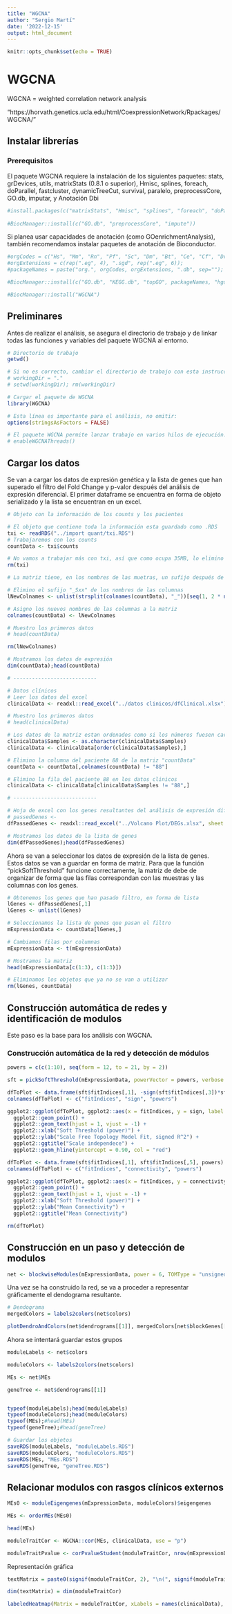```yaml
---
title: "WGCNA"
author: "Sergio Martí"
date: '2022-12-15'
output: html_document
---
```


```r
knitr::opts_chunk$set(echo = TRUE)
```

# WGCNA

WGCNA = weighted correlation network analysis

"https://horvath.genetics.ucla.edu/html/CoexpressionNetwork/Rpackages/WGCNA/"

## Instalar librerías

### Prerequisitos

El paquete WGCNA requiere la instalación de los siguientes paquetes: stats, grDevices, utils, matrixStats (0.8.1 o superior), Hmisc, splines, foreach, doParallel, fastcluster, dynamicTreeCut, survival, paralelo, preprocessCore, GO.db, imputar, y Anotación Dbi

```r
#install.packages(c("matrixStats", "Hmisc", "splines", "foreach", "doParallel", "fastcluster", "dynamicTreeCut", "survival", "BiocManager"))
                 
#BiocManager::install(c("GO.db", "preprocessCore", "impute"))
```
Si planea usar capacidades de anotación (como GOenrichmentAnalysis), también recomendamos instalar paquetes de anotación de Bioconductor.

```r
#orgCodes = c("Hs", "Mm", "Rn", "Pf", "Sc", "Dm", "Bt", "Ce", "Cf", "Dr", "Gg");
#orgExtensions = c(rep(".eg", 4), ".sgd", rep(".eg", 6));
#packageNames = paste("org.", orgCodes, orgExtensions, ".db", sep="");

#BiocManager::install(c("GO.db", "KEGG.db", "topGO", packageNames, "hgu133a.db", "hgu95av2.db", "annotate", "hgu133plus2.db", "SNPlocs.Hsapiens.dbSNP.20100427", "minet", "OrderedList"))
```


```r
#BiocManager::install("WGCNA")
```

## Preliminares

Antes de realizar el análisis, se asegura el directorio de trabajo y de linkar todas las funciones y variables del paquete WGCNA al entorno.

```r
# Directorio de trabajo
getwd()

# Si no es correcto, cambiar el directorio de trabajo con esta instrucción:
# workingDir = "."
# setwd(workingDir); rm(workingDir)

# Cargar el paquete de WGCNA
library(WGCNA)

# Esta línea es importante para el análisis, no omitir:
options(stringsAsFactors = FALSE)

# El paquete WGCNA permite lanzar trabajo en varios hilos de ejecución. Aunque es una forma de completar un trabajo antes, RStudio da problemas con esta parte. Omitir
# enableWGCNAThreads()
```

## Cargar los datos

Se van a cargar los datos de expresión genética y la lista de genes que han superado el filtro del Fold Change y p-valor después del análisis de expresión diferencial. El primer dataframe se encuentra en forma de objeto serializado y la lista se encuentran en un excel.

```r
# Objeto con la información de los counts y los pacientes

# El objeto que contiene toda la información esta guardado como .RDS
txi <- readRDS("../import quant/txi.RDS")
# Trabajaremos con los counts
countData <- txi$counts

# No vamos a trabajar más con txi, así que como ocupa 35MB, lo elimino de la memoria
rm(txi)

# La matriz tiene, en los nombres de las muetras, un sufijo después de una barra baja, que es el "sample ID" que se utilizó para secuenciarlo en illumina. Para que no de problemas, se van a renombrar

# Elimino el sufijo "_Sxx" de los nombres de las columnas
lNewColnames <- unlist(strsplit(colnames(countData), "_"))[seq(1, 2 * ncol(countData), 2)]

# Asigno los nuevos nombres de las columnas a la matriz
colnames(countData) <- lNewColnames

# Muestro los primeros datos
# head(countData)

rm(lNewColnames)

# Mostramos los datos de expresión
dim(countData);head(countData)

# ---------------------------

# Datos clínicos
# Leer los datos del excel
clinicalData <- readxl::read_excel("../datos clinicos/dfClinical.xlsx")

# Muestro los primeros datos
# head(clinicalData)

# Los datos de la matriz estan ordenados como si los números fuesen carácteres, por lo que voy a transformar la variable "Sample" del dataframe de los datos clínicos a carácter, y después lo ordenaré de menor a mayor
clinicalData$Samples <- as.character(clinicalData$Samples)
clinicalData <- clinicalData[order(clinicalData$Samples),]

# Elimino la columna del paciente 88 de la matriz "countData" 
countData <- countData[,colnames(countData) != "88"]

# Elimino la fila del paciente 88 en los datos clinicos
clinicalData <- clinicalData[clinicalData$Samples != "88",]

# ---------------------------

# Hoja de excel con los genes resultantes del análisis de expresión diferencial
# passedGenes <-  
dfPassedGenes <- readxl::read_excel("../Volcano Plot/DEGs.xlsx", sheet = "log2FC > 2")

# Mostramos los datos de la lista de genes
dim(dfPassedGenes);head(dfPassedGenes)
```

Ahora se van a seleccionar los datos de expresión de la lista de genes. Estos datos se van a guardar en forma de matriz. Para que la función "pickSoftThreshold" funcione correctamente, la matriz de debe de organizar de forma que las filas correspondan con las muestras y las columnas con los genes.

```r
# Obtenemos los genes que han pasado filtro, en forma de lista
lGenes <- dfPassedGenes[,1]
lGenes <- unlist(lGenes)

# Seleccionamos la lista de genes que pasan el filtro
mExpressionData <- countData[lGenes,]

# Cambiamos filas por columnas
mExpressionData <- t(mExpressionData)

# Mostramos la matriz
head(mExpressionData[c(1:3), c(1:3)])

# Eliminamos los objetos que ya no se van a utilizar
rm(lGenes, countData)
```

## Construcción automática de redes y identificación de modulos

Este paso es la base para los análisis con WGCNA.

### Construcción automática de la red y detección de módulos

```r
powers = c(c(1:10), seq(form = 12, to = 21, by = 2))

sft = pickSoftThreshold(mExpressionData, powerVector = powers, verbose = 5)

dfToPlot <- data.frame(sft$fitIndices[,1], -sign(sft$fitIndices[,3])*sft$fitIndices[,2], powers)
colnames(dfToPlot) <- c("fitIndices", "sign", "powers")

ggplot2::ggplot(dfToPlot, ggplot2::aes(x = fitIndices, y = sign, label = powers)) + 
  ggplot2::geom_point() + 
  ggplot2::geom_text(hjust = 1, vjust = -1) + 
  ggplot2::xlab("Soft Threshold (power)") + 
  ggplot2::ylab("Scale Free Topology Model Fit, signed R^2") + 
  ggplot2::ggtitle("Scale independece") + 
  ggplot2::geom_hline(yintercept = 0.90, col = "red")

dfToPlot <- data.frame(sft$fitIndices[,1], sft$fitIndices[,5], powers)
colnames(dfToPlot) <- c("fitIndices", "connectivity", "powers")

ggplot2::ggplot(dfToPlot, ggplot2::aes(x = fitIndices, y = connectivity, label = powers)) + 
  ggplot2::geom_point() + 
  ggplot2::geom_text(hjust = 1, vjust = -1) + 
  ggplot2::xlab("Soft Threshold (power)") + 
  ggplot2::ylab("Mean Connectivity") + 
  ggplot2::ggtitle("Mean Connectivity")

rm(dfToPlot)
```

## Construcción en un paso y detección de modulos

```r
net <- blockwiseModules(mExpressionData, power = 6, TOMType = "unsigned", minModuleSize = 30, reassignThreshold = 0, mergeCutHeight = 0.25, numericLabels = TRUE, pamRespectsDendro = FALSE, saveTOMs = TRUE, saveTOMFileBase = "network1", verbose = 3)
```

Una vez se ha construido la red, se va a proceder a representar gráficamente el dendograma resultante.

```r
# Dendograma
mergedColors = labels2colors(net$colors)

plotDendroAndColors(net$dendrograms[[1]], mergedColors[net$blockGenes[[1]]], "Module colors", dendroLabels = FALSE, hang = 0.03, addGuide = TRUE, guideHang = 0.05)
```

Ahora se intentará guardar estos grupos

```r
moduleLabels <- net$colors

moduleColors <- labels2colors(net$colors)

MEs <- net$MEs

geneTree <- net$dendrograms[[1]]


typeof(moduleLabels);head(moduleLabels)
typeof(moduleColors);head(moduleColors)
typeof(MEs);#head(MEs)
typeof(geneTree);#head(geneTree)

# Guardar los objetos
saveRDS(moduleLabels, "moduleLabels.RDS")
saveRDS(moduleColors, "moduleColors.RDS")
saveRDS(MEs, "MEs.RDS")
saveRDS(geneTree, "geneTree.RDS")
```

## Relacionar modulos con rasgos clínicos externos

```r
MEs0 <- moduleEigengenes(mExpressionData, moduleColors)$eigengenes

MEs <- orderMEs(MEs0)

head(MEs)

moduleTraitCor <- WGCNA::cor(MEs, clinicalData, use = "p")

moduleTraitPvalue <- corPvalueStudent(moduleTraitCor, nrow(mExpressionData))
```

Representación gráfica

```r
textMatrix = paste0(signif(moduleTraitCor, 2), "\n(", signif(moduleTraitPvalue, 1), ")")

dim(textMatrix) = dim(moduleTraitCor)

labeledHeatmap(Matrix = moduleTraitCor, xLabels = names(clinicalData), yLabels = names(MEs), ySymbols = names(MEs), colorLabels = FALSE, colors = greenWhiteRed(50), textMatrix = textMatrix, setStdMargins = FALSE, cex.text = 0.25, zlim = c(-1, 1), main = "Module-trait relationships")
```

